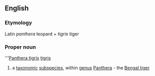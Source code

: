 ==English==
===Etymology===
Latin ''panthera'' leopard + ''tigris'' tiger
===Proper noun===
{{wikipedia}}
'''[[Panthera tigris]] [[tigris]]
#a [[taxonomic]] [[subspecies]], within [[genus]] [[Panthera]] - the [[Bengal tiger]]
{{wikispecies}}